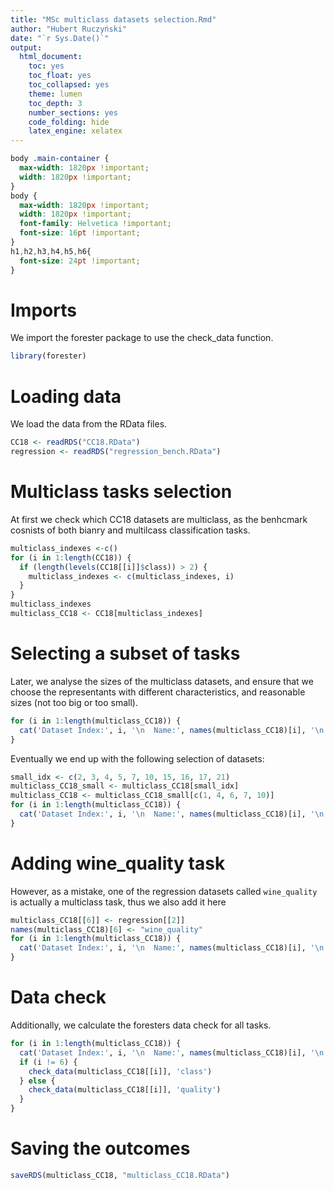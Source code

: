 ---
title: "MSc multiclass datasets selection.Rmd"
author: "Hubert Ruczyński"
date: "`r Sys.Date()`"
output:
  html_document:
    toc: yes
    toc_float: yes
    toc_collapsed: yes
    theme: lumen
    toc_depth: 3
    number_sections: yes
    code_folding: hide
    latex_engine: xelatex
---

```{css, echo=FALSE}
body .main-container {
  max-width: 1820px !important;
  width: 1820px !important;
}
body {
  max-width: 1820px !important;
  width: 1820px !important;
  font-family: Helvetica !important;
  font-size: 16pt !important;
}
h1,h2,h3,h4,h5,h6{
  font-size: 24pt !important;
}
```

# Imports

We import the forester package to use the check_data function.

```{r message=FALSE, warning=FALSE}
library(forester)
```

# Loading data

We load the data from the RData files.

```{r}
CC18 <- readRDS("CC18.RData")
regression <- readRDS("regression_bench.RData")
```

# Multiclass tasks selection

At first we check which CC18 datasets are multiclass, as the benhcmark cosnists of both bianry and multilcass classification tasks.

```{r}
multiclass_indexes <-c()
for (i in 1:length(CC18)) {
  if (length(levels(CC18[[i]]$class)) > 2) {
    multiclass_indexes <- c(multiclass_indexes, i)
  }
}
multiclass_indexes
multiclass_CC18 <- CC18[multiclass_indexes]
```

# Selecting a subset of tasks

Later, we analyse the sizes of the multiclass datasets, and ensure that we choose the representants with different characteristics, and reasonable sizes (not too big or too small).

```{r}
for (i in 1:length(multiclass_CC18)) {
  cat('Dataset Index:', i, '\n  Name:', names(multiclass_CC18)[i], '\n  Dimensionality:', dim(multiclass_CC18[[i]]), '\n')
}
```

Eventually we end up with the following selection of datasets:

```{r}
small_idx <- c(2, 3, 4, 5, 7, 10, 15, 16, 17, 21)
multiclass_CC18_small <- multiclass_CC18[small_idx]
multiclass_CC18 <- multiclass_CC18_small[c(1, 4, 6, 7, 10)]
for (i in 1:length(multiclass_CC18)) {
  cat('Dataset Index:', i, '\n  Name:', names(multiclass_CC18)[i], '\n  Dimensionality:', dim(multiclass_CC18[[i]]), '\n')
}
```

# Adding wine_quality task

However, as a mistake, one of the regression datasets called `wine_quality` is actually a multiclass task, thus we also add it here

```{r}
multiclass_CC18[[6]] <- regression[[2]]
names(multiclass_CC18)[6] <- "wine_quality"
for (i in 1:length(multiclass_CC18)) {
  cat('Dataset Index:', i, '\n  Name:', names(multiclass_CC18)[i], '\n  Dimensionality:', dim(multiclass_CC18[[i]]), '\n')
}
```

# Data check

Additionally, we calculate the foresters data check for all tasks.

```{r warning=FALSE}
for (i in 1:length(multiclass_CC18)) {
  cat('Dataset Index:', i, '\n  Name:', names(multiclass_CC18)[i], '\n  Dimensionality:', dim(multiclass_CC18[[i]]), '\n\n')
  if (i != 6) {
    check_data(multiclass_CC18[[i]], 'class')
  } else {
    check_data(multiclass_CC18[[i]], 'quality')
  }
}
```


# Saving the outcomes

```{r}
saveRDS(multiclass_CC18, "multiclass_CC18.RData")
```

